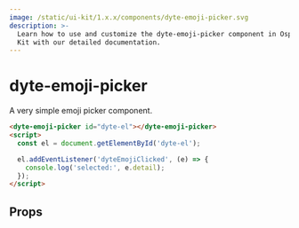 ```yaml
---
image: /static/ui-kit/1.x.x/components/dyte-emoji-picker.svg
description: >-
  Learn how to use and customize the dyte-emoji-picker component in Ospi's UI
  Kit with our detailed documentation.
---
```


# dyte-emoji-picker

A very simple emoji picker component.

```html
<dyte-emoji-picker id="dyte-el"></dyte-emoji-picker>
<script>
  const el = document.getElementById('dyte-el');

  el.addEventListener('dyteEmojiClicked', (e) => {
    console.log('selected:', e.detail);
  });
</script>
```

## Props

<PropsTable of="dyte-emoji-picker" />

<head>
  <title>UI Kit dyte-emoji-picker</title>
</head>
